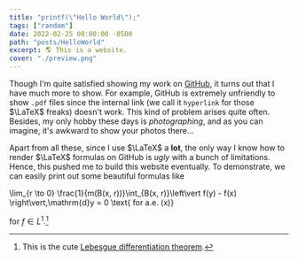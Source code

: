 ```yaml
---
title: "printf(\"Hello World\");"
tags: ["random"]
date: 2022-02-25 00:00:00 -0500
path: "posts/HelloWorld"
excerpt: 🌎 This is a website.
cover: "./preview.png"
---
```


Though I'm quite satisfied showing my work on [GitHub](https://github.com/sleepymalc), it turns out that I have much more to show. For example, GitHub is extremely unfriendly to show `.pdf` files since the internal link (we call it $\texttt{hyperlink}$ for those $\LaTeX$ freaks) doesn't work. This kind of problem arises quite often. Besides, my only hobby these days is *photographing*, and as you can imagine, it's awkward to show your photos there...

Apart from all these, since I use $\LaTeX$ a **lot**, the only way I know how to render $\LaTeX$ formulas on GitHub is *ugly* with a bunch of limitations. Hence, this pushed me to build this website eventually. To demonstrate, we can easily print out some beautiful formulas like

$$$$ \lim_{r \to 0} \frac{1}{m(B(x, r))}\int_{B(x, r)}\left\vert f(y) - f(x) \right\vert\,\mathrm{d}y = 0 \text{ for a.e. \(x\)} $$$$

for $f\in L^1$.[^1]

[^1]: This is the cute [Lebesgue differentiation theorem](https://en.wikipedia.org/wiki/Lebesgue_differentiation_theorem).
